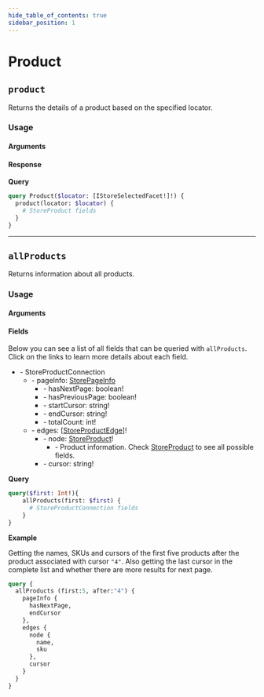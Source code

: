 ```yaml
---
hide_table_of_contents: true
sidebar_position: 1
---
```



# Product

<div className="grid grid-cols-2 gap-20">

<div>

## `product`

Returns the details of a product based on the specified locator.



### Usage

#### Arguments

<PropsComponent
      name="locator"
      type="IStoreSelectedFacet"
      description="An array of selected search facets."
      required="true"
    />

#### Response

<PropsComponent
      name="StoreProduct"
      type="StoreProduct"
      description="Product information."
    />

</div>
<div>


**Query**

```graphql
query Product($locator: [IStoreSelectedFacet!]!) {
  product(locator: $locator) {
    # StoreProduct fields
  }
}
```
</div>
</div>

---

<div className="grid grid-cols-2 gap-20 pt-5">

<div>

## `allProducts`

Returns information about all products.

### Usage

#### Arguments

<PropsComponent
      name="first"
      type="Int"
      description="	Number of items that should return from the complete result list."
      required="true"
    />

<PropsComponent
      name="after"
      type="String"
      description="Product pagination argument, indicating the cursor corresponding with the item after which the results should be fetched."
    />

#### Fields

Below you can see a list of all fields that can be queried with `allProducts`. Click on the links to learn more details about each field.

<ul>
  <li>- <a>StoreProductConnection</a>
    <ul>
    <li>- pageInfo: <a href="/reference/api/objects/#StorePageInfo">StorePageInfo</a>
      <ul>
      <li>- hasNextPage: boolean!</li>
      <li>- hasPreviousPage: boolean!</li>
      <li>- startCursor: string!</li>
      <li>- endCursor: string!</li>
      <li>- totalCount: int!</li>
      </ul>
    </li>
    <li>- edges: [<a href="/reference/api/objects/#StoreProductEdge">StoreProductEdge</a>]!
      <ul>
      <li>- node: <a href="/reference/api/objects/#StoreProduct">StoreProduct</a>!
        <ul>
        <li>- Product information. Check <a href="/reference/api/objects/#StoreProduct">StoreProduct</a> to see all possible fields.</li>
        </ul>
      </li>
      <li>- cursor: string!</li>
      </ul>
    </li>
    </ul>
  </li>
</ul>


</div>
<div>


**Query**

```graphql
query($first: Int!){
    allProducts(first: $first) {
      # StoreProductConnection fields
    }
}
```

**Example**

Getting the names, SKUs and cursors of the first five products after the product associated with cursor `"4"`. Also getting the last cursor in the complete list and whether there are more results for next page.

```graphql
query {
  allProducts (first:5, after:"4") {
    pageInfo {
      hasNextPage,
      endCursor
    },
    edges {
      node {
        name,
        sku
      },
      cursor
    }
  }
}
```


</div>
</div>
